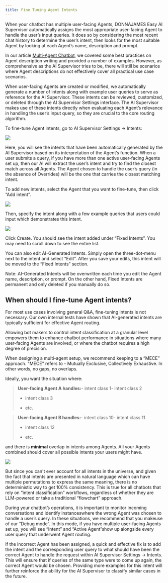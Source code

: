 ```yaml
---
title: Fine Tuning Agent Intents
---
```


When your chatbot has multiple user-facing Agents, DONNAJAMES Easy AI Supervisor automatically assigns the most appropriate user-facing Agent to handle the user’s input queries. It does so by considering the most recent chat history to determine the user’s intent, then looks for the most suitable Agent by looking at each Agent’s name, description and prompt.

In our article [Multi-Agent Chatbot](multi-agents-chatbot), we covered some best practices on
Agent description writing and provided a number of examples. However, as comprehensive as the
AI Supervisor tries to be, there will still be scenarios where Agent descriptions do not effectively
cover all practical use case scenarios.

When user-facing Agents are created or modified, we automatically generate a number of intents along with example user queries to serve as reference for the AI Supervisor. These intents can be reviewed, customized, or deleted through the AI Supervisor Settings interface. The AI Supervisor makes use of these intents directly when evaluating each Agent’s relevance in handling the user’s input query, so they are crucial to the core routing algorithm.

To fine-tune Agent intents, go to AI Supervisor Settings -> Intents:

![](/Scherm­afbeelding2025-01-02om12.23.23.png)

Here, you will see the intents that have been automatically generated by the AI Supervisor based on
its interpretation of the Agent’s function. When a user submits a query, if you have more than one active user-facing Agents set up, then our AI will extract the user’s intent and try to find the closest match across all Agents. The Agent chosen to handle the user’s query (in the absence of Overrides) will be the one that carries the closest matching intent.

To add new intents, select the Agent that you want to fine-tune, then click “Add intent”.

![](/Scherm­afbeelding2025-01-02om12.24.08.png)

Then, specify the intent along with a few example queries that users could input which demonstrates this intent.

<Frame>
  <img src="/images/fine-tuning-agent-intents-3.png" />
</Frame>

Click Create. You should see the intent added under “Fixed Intents”. You may need to scroll down to see the entire list.

You can also edit AI-Generated Intents. Simply open the three-dot-menu next to the intent and select “Edit”. After you save your edits, this intent will be moved to the “Fixed Intents” section.

<Note>
  Note: AI-Generated Intents will be overwritten each time you edit the Agent name, description, or prompt.
  On the other hand, Fixed Intents are permanent and only deleted if you manually do so.
</Note>

## When should I fine-tune Agent intents?

For most use cases involving general Q\&A, fine-tuning intents is not necessary. Our own internal tests have shown that AI-generated intents are typically sufficient for effective Agent routing.

Allowing bot makers to control intent classification at a granular level empowers them to enhance chatbot performance in situations where many user-facing Agents are involved, or where the chatbot requires a high degree of precision.

When designing a multi-agent setup, we recommend keeping to a “MECE” approach.
"MECE" refers to - Mutually Exclusive, Collectively Exhaustive. In other words, no gaps, no overlaps.

Ideally, you want the situation where:

> **User-facing Agent A handles:**- intent class 1- intent class 2
>
> - intent class 3
>
> - etc.

> **User-facing Agent B handles:**- intent class 10- intent class 11
>
> - intent class 12
>
> - etc.

and there is **minimal** overlap in intents among Agents.
All your Agents combined should cover all possible intents your users might have.

![](/Scherm­afbeelding2025-01-02om12.27.08.png)

But since you can't ever account for all intents in the universe, and given the fact that intents are
presented in natural language which can have multiple permutations to express the same meaning,
there is no deterministic way to get 100% consistency. This is true for all chatbots
that rely on “intent classification” workflows, regardless of whether they are
LLM-powered or take a traditional “flowchart” approach.

During your chatbot’s operations, it is important to monitor incoming conversations and identify instanceswhere the wrong Agent was chosen to handle a user’s query. In these situations, we recommend that you makeuse of our “Debug mode”. In this mode, if you have multiple user-facing Agents set up, you will see “Intent” and “Active Agent”show up alongside every user query that underwent Agent routing.

If the incorrect Agent has been assigned, a quick and effective fix is to add the intent and the corresponding user query to what should have been the correct Agent to handle the request within AI Supervisor Settings -> Intents. This will ensure that if queries of the same type were to come up again, the correct Agent would be chosen. Providing more examples for this intent will further reinforce the ability for the AI Supervisor to classify similar cases in the future.